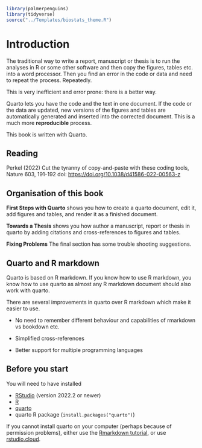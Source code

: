 ```r
library(palmerpenguins)
library(tidyverse)
source("../Templates/biostats_theme.R")
```

# Introduction

The traditional way to write a report, manuscript or thesis is to run the analyses in R or some other software and then copy the figures, tables etc. into a word processor.
Then you find an error in the code or data and need to repeat the process.
Repeatedly.

This is very inefficient and error prone: there is a better way.

Quarto lets you have the code and the text in one document.
If the code or the data are updated, new versions of the figures and tables are automatically generated and inserted into the corrected document.
This is a much more **reproducible** process.

This book is written with Quarto.

::: callout-note
## Reading

Perkel (2022) Cut the tyranny of copy-and-paste with these coding tools, Nature 603, 191-192 doi: <https://doi.org/10.1038/d41586-022-00563-z>
:::

## Organisation of this book

**First Steps with Quarto** shows you how to create a quarto document, edit it, add figures and tables, and render it as a finished document.

**Towards a Thesis** shows you how author a manuscript, report or thesis in quarto by adding citations and cross-references to figures and tables.

**Fixing Problems** The final section has some trouble shooting suggestions.

::: callout-tip
## Quarto and R markdown

Quarto is based on R markdown.
If you know how to use R markdown, you know how to use quarto as almost any R markdown document should also work with quarto.

There are several improvements in quarto over R markdown which make it easier to use.

-   No need to remember different behaviour and capabilities of rmarkdown vs bookdown etc.

-   Simplified cross-references

-   Better support for multiple programming languages
:::

::: callout-note
## Before you start

You will need to have installed

-   [RStudio](https://www.rstudio.com/products/rstudio/) (version 2022.2 or newer)
-   [R](https://cran.r-project.org/)
-   [quarto](https://quarto.org/docs/get-started/ "Download quarto")
-   quarto R package (`install.packages("quarto")`)

If you cannot install quarto on your computer (perhaps because of permission problems), either use the [Rmarkdown tutorial](https://biostats-r.github.io/biostats/rmarkdown/index.html), or use [rstudio.cloud](https://rstudio.cloud).
:::
